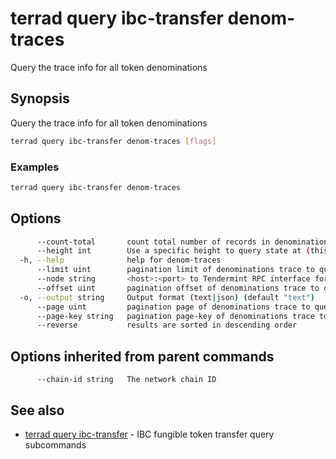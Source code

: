 # terrad query ibc-transfer denom-traces

Query the trace info for all token denominations

## Synopsis

Query the trace info for all token denominations

```sh Terrad
terrad query ibc-transfer denom-traces [flags]
```

### Examples

```sh Terrad
terrad query ibc-transfer denom-traces
```

## Options

```sh Terrad
      --count-total       count total number of records in denominations trace to query for
      --height int        Use a specific height to query state at (this can error if the node is pruning state)
  -h, --help              help for denom-traces
      --limit uint        pagination limit of denominations trace to query for (default 100)
      --node string       <host>:<port> to Tendermint RPC interface for this chain (default "tcp://localhost:26657")
      --offset uint       pagination offset of denominations trace to query for
  -o, --output string     Output format (text|json) (default "text")
      --page uint         pagination page of denominations trace to query for. This sets offset to a multiple of limit (default 1)
      --page-key string   pagination page-key of denominations trace to query for
      --reverse           results are sorted in descending order
```

## Options inherited from parent commands

```
      --chain-id string   The network chain ID
```

## See also

* [terrad query ibc-transfer](terrad_query_ibc-transfer.mdx)	 - IBC fungible token transfer query subcommands


